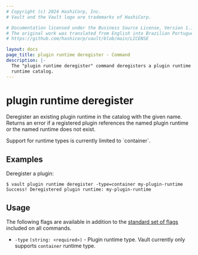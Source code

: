 ```yaml
---
# Copyright (c) 2024 HashiCorp, Inc.
# Vault and the Vault logo are trademarks of HashiCorp.

# Documentation licensed under the Business Source License, Version 1.1.
# The original work was translated from English into Brazilian Portuguese.
# https://github.com/hashicorp/vault/blob/main/LICENSE

layout: docs
page_title: plugin runtime deregister - Command
description: |-
  The "plugin runtime deregister" command deregisters a plugin runtime in Vault's plugin
  runtime catalog.
---
```


# plugin runtime deregister

Deregister an existing plugin runtime in the catalog with the given name.
Returns an error if a registered plugin references the named plugin runtime or
the named runtime does not exist.

<Note title="Limited type support">
  Support for runtime types is currently limited to `container`.
</Note>

## Examples

Deregister a plugin:

```shell-session
$ vault plugin runtime deregister -type=container my-plugin-runtime
Success! Deregistered plugin runtime: my-plugin-runtime
```

## Usage

The following flags are available in addition to the [standard set of
flags](/vault/docs/commands) included on all commands.

- `-type` `(string: <required>)` - Plugin runtime type. Vault currently only supports
  `container` runtime type.
